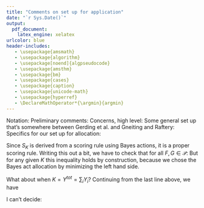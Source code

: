 ```yaml
---
title: "Comments on set up for application"
date: "`r Sys.Date()`"
output: 
  pdf_document:
    latex_engine: xelatex
urlcolor: blue
header-includes:
   - \usepackage{amsmath}
   - \usepackage{algorithm}
   - \usepackage[noend]{algpseudocode}
   - \usepackage{amsthm}
   - \usepackage{bm}
   - \usepackage{cases}
   - \usepackage{caption}
   - \usepackage{unicode-math}
   - \usepackage{hyperref}
   - \DeclareMathOperator*{\argmin}{argmin}
---
```

<!-- $ ...to toggle Latexyz math scope off -->
\newcommand{\del}[2]{\frac{\partial {#1} }{\partial {#2}} }
\newcommand{\dby}[2]{\frac{d {#1} }{d {#2}} }
\newcommand{\sbar}{\overline{s}}
\newtheorem{proposition}{Proposition}

Notation:
\begin{itemize}
\item $s$ is the date a forecast is made
\item $t$ is the target date for a forecast
\item $y_t = (y_{1,t}, \ldots, y_{l,t}, \ldots, y_{L,t})$ is the vector of realized resource need in each of $L$ locations on the target date $t$
\item $K_t$ is the constraint on available resources that is in effect for target date $t$. For example, this may change over time if the planning agency is going to ramp up (or down) production of the resource in question over time.
\item $x_t = (x_{1,t}, \ldots, x_{l,t}, \ldots, x_{L,t})$ is the vector of resource allocation levels for target date $t$, with $\sum_l x_{l,t} \leq K_t$.
\end{itemize}

Preliminary comments:
\begin{itemize}
\item The introduction of the time indices $s$ and $t$ is new in this document.  Everything in our main manuscript is framed for a single forecast (so, one value of $s$) for a single target date $t$.  But our application now considers multiple forecast dates and target end dates, so we need this notation to think carefully about what's going on.
\item Our goal is to figure out how to apply the ideas we've already developed to multiple forecast dates in a justifiable way.  Other work (e.g. Bertsimas et al.) has more carefully considered how to set up the allocation problem in a way that incorporates planning over time, but we don't want to go there for this paper.
\end{itemize}

Concerns, high level:
\begin{enumerate}
\item Currently, a working decision was made in the application to take ``the alloscore value that was for the $K$ closest to the actual total observations," which I'll denote here as $y^{tot}_t = \sum_l y_{l,t}$. I think there are two problems with this:
    \begin{enumerate}
    \item It's not clear to me whether or not this choice for $K_t$ likely yields an improper score. The basic reason is that the score depends on the value of the random variable/vector that is being forecasted. This may or may not be OK?
    \item It's hard to see how to justify this choice for $K_t$ in a way that corresponds to the set up of the decision-making problem. The implication is that at each time $t$, we have exactly enough resources to meet what will be the eventually-realized need (if an oracle forecast is used). But this is not realistic.
    \end{enumerate}
\item Closely related to 1 (b): How are we thinking about the set up of the decision making problem across multiple dates? Is there a way we could summarize overall model performance across the time span under consideration with a single number? To the extent possible, I think we should try to start from a plausible multi-time-step decision making set up that can fit within our set up and go from there.
    \begin{enumerate}
    \item As described in 1.b., I don't think setting $K_t = y^{tot}_t = \sum_l y_{l,t}$ can be justified as corresponding to any natural decision making set up. In general, $K_t$ will not be equal to $y^{tot}_t$; our resource planning is not that good/lucky.
    \item If I remember right, on our call a few weeks ago Ben suggested something like ``Suppose you get one chance to allocate resources with a constraint $K$, and then those allocation levels are fixed and carry through the wave under consideration." This seems like a justifiable idea, but it doesn't line up well with the kind of analysis we think we'd like to do in our application where we consider multiple forecast dates $s$. Looking at multiple forecast dates only makes sense if we can update our allocations based on the information in those forecasts.
    \item Another idea is to say that we have $K$ units of resources and on each forecast date $s$, we get to decide how they will be allocated on target date $t = s + h$.
        \begin{itemize}
        \item This is a little dicey if the resource is something fixed like ventilators or hospital beds because some of the resources we had previously allocated might still be in use by the time $t$ rolls around (e.g. if someone is hospitalized or on a ventilator for multiple weeks)
        \item Could make more sense for something like supply of oxygen or medication, if $K$ new units of the resource are manufactured each week.
        \item Recognize that maybe we don't want to talk too much about how this connects to real life in the manuscript...
        \item But I don't have any great ideas for how we might motivate any particular fixed value of $K$ of interest ahead of time without trying to connect to context (e.g. look up some information somewhere about total oxygen supplies and average amounts used per admitted hospital patient...)
        \item The strategy I took when talking through things in london was to try not to fixate too much on any particular value of K, but to note that model rankings were fairly stable across values of $K$.
        \end{itemize}
    \item Returning to the question I raised above about how we might summarize overall model performance across the time span under consideration: it seems like maybe if we pre-specify a grid of values of $K$ that are used for all target dates $t$, for each of those values of $K$ maybe we could average scores across the target dates? I think this is basically Ben's suggestion, but without the idea that we only get to specify an allocation once.  We'd maybe end up with something like the peaked plot, but with multiple peaks, one for each target date...?  If you had enough target dates, maybe you'd get to something relatively smooth/domed.  This is still not a single number, and there is still the question of how to summarize across $K$'s to get to a single number.
    \end{enumerate}
\end{enumerate}


\section{More on propriety}

Some general set up that's somewhere between Gerding et al. and Gneiting and Raftery:
\begin{itemize}
\item $(\mathcal{Y}, \mathcal{A})$ is a measurable space
\item $\mathcal{P}$ is a convex class of probability measures on $(\mathcal{Y}, \mathcal{A})$
\item A probabilistic forecast is any probability measure $F \in \mathcal{P}$
\item $S(F, y)$ is a scoring rule
\item $\overline{S}(F, G) = \mathbb{E}_{Y \sim G}[S(F, Y)]$ is the expected score for $F$ under the distribution $G$
\item The (negatively oriented) scoring rule $S$ is proper relative to $\mathcal{P}$ if $\overline{S}(G, G) \leq \overline{S}(F, G)$ whenever $F, G \in \mathcal{P}$
\item $s(x, y)$ is a loss function [or scoring function if $x$ is a functional of $F$]
\item We can obtain a scoring rule from a scoring function by setting $S(F, y) = s(x^F, y)$ where $x^F = \argmin_x \mathbb{E}_{Y \sim F} [s(x, Y)]$
\end{itemize}

Specifics for our set up for allocation:
\begin{itemize}
\item Our scoring function is $s_K(x,y) = \sum_{i=1}^n L (y_i - x_i)_+$ (subject to constraints that each $x_i$ is non-negative and $\sum_i x_i \leq K$, which I suppose we could build into $s_K$)
\item $x^F$ has entries $x^F_i = F_i^{-1}(1 - \lambda^{\star,F}(K) / L)$ where $\lambda^{\star,F}(K)$ is chosen such that $\sum_i x^F_i = K$
\item Our scoring rule is $S_K(F, y) = s_K(x^F, y) = \sum_{i=1}^n L (y_i - F_i^{-1}(1 - \lambda^{\star,F}(K) / L))_+$
\end{itemize}

Since $S_K$ is derived from a scoring rule using Bayes actions, it is a proper scoring rule. Writing this out a bit, we have to check that for all $F, G \in \mathcal{P}$:
\begin{align*}
&\overline{S}(G, G) \leq \overline{S}(F, G) \\
\Leftrightarrow \quad &\mathbb{E}_{Y \sim G}\left[ S_K(G, Y) \right] \leq \mathbb{E}_{Y \sim G}\left[ S_K(F, Y) \right] \\
\Leftrightarrow \quad &\mathbb{E}_{Y \sim G}\left[ \sum_{i=1}^n L (Y_i - G_i^{-1}(1 - \lambda^{\star,G}(K) / L))_+ \right] \leq \mathbb{E}_{Y \sim G}\left[ \sum_{i=1}^n L (Y_i - F_i^{-1}(1 - \lambda^{\star,F}(K) / L))_+ \right].
\end{align*}
But for any given $K$ this inequality holds by construction, because we chose the Bayes act allocation by minimizing the left hand side.

What about when $K = Y^{tot} = \sum_i Y_i$? Continuing from the last line above, we have
\begin{align*}
\quad &\mathbb{E}_{Y \sim G}\left[ \sum_{i=1}^n L (Y_i - G_i^{-1}(1 - \lambda^{\star,G}(Y^{tot}) / L))_+ \right] \leq \mathbb{E}_{Y \sim G}\left[ \sum_{i=1}^n L (Y_i - F_i^{-1}(1 - \lambda^{\star,F}(Y^{tot}) / L))_+ \right]
\end{align*}

I can't decide:
\begin{itemize}
\item Is the result now immediate through some kind of iterated expectations thing?
\item Or is this now complicated because $Y^{tot}$ (which is a function of all of the $Y_i$) appears in a nonlinear way in each of the terms of the summation, so that we can no longer separate into terms by location?
\end{itemize}
